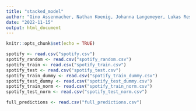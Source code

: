 ```yaml
---
title: "stacked_model"
author: "Gino Assenmacher, Nathan Koenig, Johanna Langemeyer, Lukas Resch, Ben Roemer"
date: "2022-11-15"
output: html_document
---
```


```r
knitr::opts_chunk$set(echo = TRUE)
```

```r

spotify <- read.csv("spotify.csv")
spotify_random <- read.csv("spotify_random.csv")
spotify_train <- read.csv("spotify_train.csv")
spotify_test <- read.csv("spotify_test.csv")
spotify_train_dummy <- read.csv("spotify_train_dummy.csv")
spotify_test_dummy <- read.csv("spotify_test_dummy.csv")
spotify_train_norm <- read.csv("spotify_train_norm.csv")
spotify_test_norm <- read.csv("spotify_test_norm.csv")

```

```r

full_predictions <- read.csv("full_predictions.csv")

```



